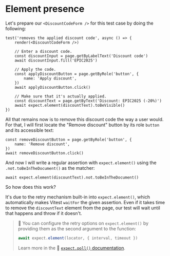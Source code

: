 # Element presence

Let's prepare our `<DiscountCodeForm />` for this test case by doing the following:

```tsx filename=discount-code-form.test.browser.tsx nonumber highlight=5-6,9-12,15-16
test('removes the applied discount code', async () => {
	render(<DiscountCodeForm />)

	// Enter a discount code.
	const discountInput = page.getByLabelText('Discount code')
	await discountInput.fill('EPIC2025')

	// Apply the code.
	const applyDiscountButton = page.getByRole('button', {
		name: 'Apply discount',
	})
	await applyDiscountButton.click()

	// Make sure that it's actually applied.
	const discountText = page.getByText('Discount: EPIC2025 (-20%)')
	await expect.element(discountText).toBeVisible()
})
```

All that remains now is to remove this discount code the way a user would. For that, I will first locate the "Remove discount" button by its role `button` and its accessible text:

```tsx filename=discount-code-form.test.browser.tsx nonumber
const removeDiscountButton = page.getByRole('button', {
	name: 'Remove discount',
})
await removeDiscountButton.click()
```

And now I will write a regular assertion with `expect.element()` using the `.not.toBeInTheDocument()` as the matcher:

```tsx filename=discount-code-form.test.browser.tsx nonumber highlight=1
await expect.element(discountText).not.toBeInTheDocument()
```

So how does this work?

It's due to the retry mechanism built-in into `expect.element()`, which automatically makes Vitest `waitFor` the given assertion. Even if it takes time to remove the `discountText` element from the page, our test will wait until that happens and throw if it doesn't.

> 🦉 You can configure the retry options on `expect.element()` by providing them as the second argument to the function:
>
> ```ts nonumber
> await expect.element(locator, { interval, timeout })
> ```
>
> Learn more in the 📜 [`expect.poll()` documentation](https://vitest.dev/api/expect.html#poll).
